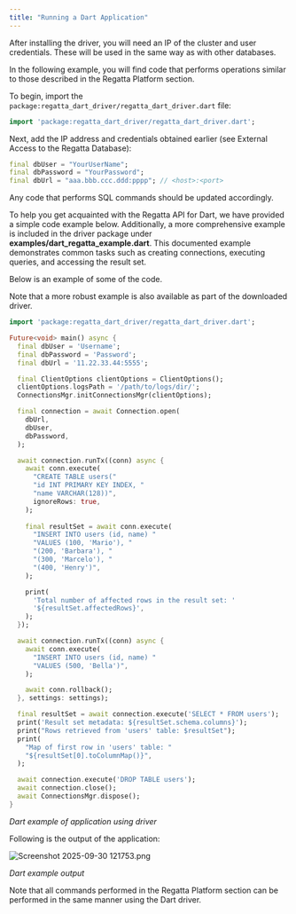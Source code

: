 ```yaml
---
title: "Running a Dart Application"
---
```


After installing the driver, you will need an IP of the cluster and user credentials. These will be used in the same way as with other databases.

In the following example, you will find code that performs operations similar to those described in the Regatta Platform section.

To begin, import the `package:regatta_dart_driver/regatta_dart_driver.dart` file:

```dart
import 'package:regatta_dart_driver/regatta_dart_driver.dart';
```

Next, add the IP address and credentials obtained earlier (see External Access to the Regatta Database):

```dart
final dbUser = "YourUserName";
final dbPassword = "YourPassword";
final dbUrl = "aaa.bbb.ccc.ddd:pppp"; // <host>:<port>
```

Any code that performs SQL commands should be updated accordingly.

To help you get acquainted with the Regatta API for Dart, we have provided a simple code example below. Additionally, a more comprehensive example is included in the driver package under **examples/dart_regatta_example.dart**. This documented example demonstrates common tasks such as creating connections, executing queries, and accessing the result set.

Below is an example of some of the code.

Note that a more robust example is also available as part of the downloaded driver.

```dart
import 'package:regatta_dart_driver/regatta_dart_driver.dart';

Future<void> main() async {
  final dbUser = 'Username';
  final dbPassword = 'Password';
  final dbUrl = '11.22.33.44:5555';

  final ClientOptions clientOptions = ClientOptions();
  clientOptions.logsPath = '/path/to/logs/dir/';
  ConnectionsMgr.initConnectionsMgr(clientOptions);

  final connection = await Connection.open(
    dbUrl,
    dbUser,
    dbPassword,
  );

  await connection.runTx((conn) async {
    await conn.execute(
      "CREATE TABLE users("
      "id INT PRIMARY KEY INDEX, "
      "name VARCHAR(128))",
      ignoreRows: true,
    );
    
    final resultSet = await conn.execute(
      "INSERT INTO users (id, name) "
      "VALUES (100, 'Mario'), "
      "(200, 'Barbara'), "
      "(300, 'Marcelo'), "
      "(400, 'Henry')",
    );

    print(
      'Total number of affected rows in the result set: '
      '${resultSet.affectedRows}',
    );
  });

  await connection.runTx((conn) async {
    await conn.execute(
      "INSERT INTO users (id, name) "
      "VALUES (500, 'Bella')",
    );

    await conn.rollback();
  }, settings: settings);

  final resultSet = await connection.execute('SELECT * FROM users');
  print('Result set metadata: ${resultSet.schema.columns}');
  print("Rows retrieved from 'users' table: $resultSet");
  print(
    "Map of first row in 'users' table: "
    "${resultSet[0].toColumnMap()}",
  );

  await connection.execute('DROP TABLE users');
  await connection.close();
  await ConnectionsMgr.dispose();
}
```

_Dart example of application using driver_

Following is the output of the application:

![Screenshot 2025-09-30 121753.png](/images/Screenshot2025-09-30121753.png)

_Dart example output_

Note that all commands performed in the Regatta Platform section can be performed in the same manner using the Dart driver.